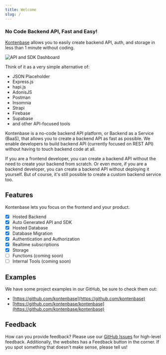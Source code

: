 ```yaml
---
title: Welcome
slug: /
---
```


<h3>No Code Backend API, Fast and Easy!</h3>

[Kontenbase](https://kontenbase.com) allows you to easily create backend API, auth, and storage in less than 1 minute without coding.

![API and SDK Dashboard](https://user-images.githubusercontent.com/2161622/146642683-b1f4530d-86d0-4494-880e-d9313817161c.png)

Think of it as a very simple alternative of:

- JSON Placeholder
- Express.js
- hapi.js
- AdonisJS
- Postman
- Insomnia
- Strapi
- Firebase
- Supabase
- and other API-focused tools

Kontenbase is a no-code backend API platform, or Backend as a Service (BaaS), that allows you to create a backend API as fast as possible. We enable developers to build backend API (currently focused on REST API) without having to touch backend code at all.

If you are a frontend developer, you can create a backend API without the need to create your backend from scratch. Or even more, if you are a backend developer, you can create a backend API without deploying it yourself. But of course, it's still possible to create a custom backend service too.

## Features

Kontenbase lets you focus on the frontend and your product.

- [x] Hosted Backend
- [x] Auto Generated API and SDK
- [x] Hosted Database
- [x] Database Migration
- [x] Authentication and Authorization
- [x] Realtime subscriptions
- [x] Storage
- [ ] Functions (coming soon)
- [ ] Internal Tools (coming soon)

## Examples

We have some project examples in our GitHub, be sure to check them out:

- [https://github.com/kontenbase](https://github.com/kontenbase)
- [https://github.com/kontenbase/kontenbase](https://github.com/kontenbase/kontenbase)

## Feedback

How can you provide feedback? Please use our [GitHub Issues](https://github.com/kontenbase/feedback) for high-level feedback. Additionally, the websites has a Feedback button in the corner. If you spot something that doesn't make sense, please tell us!
